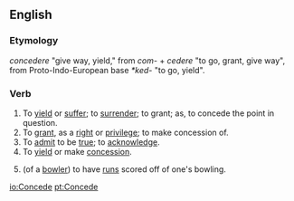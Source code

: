 ==English==

===Etymology===

{{L.}} ''concedere'' "give way, yield," from ''com-'' + ''cedere'' "to go, grant, give way", from Proto-Indo-European base ''*ked-'' "to go, yield".

===Verb===
{{en-infl-reg-other-e|conced|e|}}

#To [[yield]] or [[suffer]]; to [[surrender]]; to grant; as, to concede the point in question.
#To [[grant]], as a [[right]] or [[privilege]]; to make concession of.
#To [[admit]] to be [[true]]; to [[acknowledge]].
#To [[yield]] or make [[concession]].
#{{Cricket}} (of a [[bowler]]) to have [[run]]s scored off of one's bowling.

[[io:Concede]]
[[pt:Concede]]